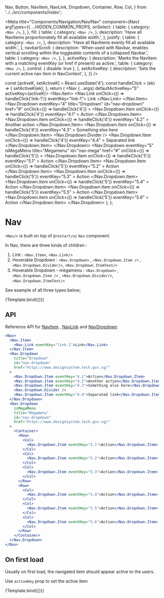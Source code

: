   Nav,
  Button,
  NavItem,
  NavLink,
  Dropdown,
  Container,
  Row,
  Col,
} from '../../src/components/index';

<Meta
  title="Components/Navigation/Nav/Nav"
  component={Nav}
  argTypes={{
    ...HIDDEN_COMMON_PROPS,
    onSelect: {
      table: {
        category: `<Nav />`,
      },
    },
    fill: {
      table: {
        category: `<Nav />`,
      },
      description:
        'Have all NavItems proportionately fill all available width.',
    },
    justify: {
      table: {
        category: `<Nav />`,
      },
      description: 'Have all NavItems evenly fill all available width.',
    },
    navbarScroll: {
      description:
        'When used with Navbar, enables vertical scrolling within the toggleable contents of a collapsed Navbar.',
      table: {
        category: `<Nav />`,
      },
    },
    activeKey: {
      description:
        'Marks the NavItem with a matching eventKey (or href if present) as active.',
      table: {
        category: `<Nav />`,
      },
      control: { disable: true },
    },
    setActiveKey: {
      description: 'Sets the current active nav item in NavContext',
    },
  }}
/>

  const [activeK, setActiveK] = React.useState('4');
  const handleClick = (ek) => {
    setActiveK(ek);
  };
  return (
    <Nav {...args} defaultActiveKey="5" activeKey={activeK}>
      <Nav.Item>
        <Nav.Link onClick={() => handleClick('link-1')} eventKey="link-1">
          Link
        </Nav.Link>
      </Nav.Item>
      <Nav.Dropdown
        eventKey="4"
        title="Dropdown"
        id="nav-dropdown"
        href="#"
        onClick={() => handleClick('4')}
      >
        <Nav.Dropdown.Item
          onClick={() => handleClick('4')}
          eventKey="4.1"
        >
          Action
        </Nav.Dropdown.Item>
        <Nav.Dropdown.Item
          onClick={() => handleClick('4')}
          eventKey="4.2"
        >
          Another action
        </Nav.Dropdown.Item>
        <Nav.Dropdown.Item
          onClick={() => handleClick('4')}
          eventKey="4.3"
        >
          Something else here
        </Nav.Dropdown.Item>
        <Nav.Dropdown.Divider />
        <Nav.Dropdown.Item
          onClick={() => handleClick('4')}
          eventKey="4.4"
        >
          Separated link
        </Nav.Dropdown.Item>
      </Nav.Dropdown>
      <Nav.Dropdown
        eventKey="5"
        isMegaMenu
        title="Megamenu"
        id="nav-mega"
        href="#"
        onClick={() => handleClick('5')}
      >
        <Container>
          <Row>
            <Col>
              <Nav.Dropdown.Item
                onClick={() => handleClick('5')}
                eventKey="5.1"
              >
                Action
              </Nav.Dropdown.Item>
            </Col>
            <Col>
              <Nav.Dropdown.Item
                onClick={() => handleClick('5')}
                eventKey="5.2"
              >
                Action
              </Nav.Dropdown.Item>
            </Col>
            <Col>
              <Nav.Dropdown.Item
                onClick={() => handleClick('5')}
                eventKey="5.3"
              >
                Action
              </Nav.Dropdown.Item>
            </Col>
          </Row>
          <Row>
            <Col>
              <Nav.Dropdown.Item
                onClick={() => handleClick('5')}
                eventKey="5.4"
              >
                Action
              </Nav.Dropdown.Item>
            </Col>
            <Col>
              <Nav.Dropdown.Item
                onClick={() => handleClick('5')}
                eventKey="5.5"
              >
                Action
              </Nav.Dropdown.Item>
            </Col>
            <Col>
              <Nav.Dropdown.Item
                onClick={() => handleClick('5')}
                eventKey="5.6"
              >
                Action
              </Nav.Dropdown.Item>
            </Col>
          </Row>
        </Container>
      </Nav.Dropdown>
    </Nav>
  );
};

# Nav

`<Nav/>` is built on top of `@restart/ui` `Nav` component.

In Nav, there are three kinds of children :

1. Link : `<Nav.Item>`, `<Nav.Link/>`
2. Hoverable Dropdown : `<Nav.Dropdown>` , `<Nav.Dropdown.Item />` , `<Nav.Dropdown.Divider/>`, `<Nav.Dropdown.ItemText/>`
3. Hoverable Dropdown - megamenu : `<Nav.Dropdown>` , `<Nav.Dropdown.Item />` , `<Nav.Dropdown.Divider/>`, `<Nav.Dropdown.ItemText/>`

See example of all three types below;

<Canvas>
  <Story height="300px" name="Default">
    {Template.bind({})}
  </Story>
</Canvas>

## API

<ArgsTable story="Default" />

Reference API for [NavItem](https://react-bootstrap.github.io/components/navs/#nav-item-props) ,
[NavLink](https://react-bootstrap.github.io/components/navs/#nav-link-props)
and
[NavDropdown](/docs/components-navigation-nav-navdropdown--default-story)

```jsx
<Nav>
  <Nav.Item>
    <Nav.Link eventKey="link-1">Link</Nav.Link>
  </Nav.Item>
  <Nav.Dropdown
    title="Dropdown"
    id="nav-dropdown"
    href="https://www.designsystem.tech.gov.sg/"
  >
    <Nav.Dropdown.Item eventKey="4.1">Action</Nav.Dropdown.Item>
    <Nav.Dropdown.Item eventKey="4.2">Another action</Nav.Dropdown.Item>
    <Nav.Dropdown.Item eventKey="4.3">Something else here</Nav.Dropdown.Item>
    <Nav.Dropdown.Divider />
    <Nav.Dropdown.Item eventKey="4.4">Separated link</Nav.Dropdown.Item>
  </Nav.Dropdown>
  <Nav.Dropdown
    isMegaMenu
    title="Megamenu"
    id="nav-dropdown"
    href="https://www.designsystem.tech.gov.sg/"
  >
    <Container>
      <Row>
        <Col>
          <Nav.Dropdown.Item eventKey="5.1">Action</Nav.Dropdown.Item>
        </Col>
        <Col>
          <Nav.Dropdown.Item eventKey="5.2">Action</Nav.Dropdown.Item>
        </Col>
        <Col>
          <Nav.Dropdown.Item eventKey="5.3">Action</Nav.Dropdown.Item>
        </Col>
      </Row>
      <Row>
        <Col>
          <Nav.Dropdown.Item eventKey="5.4">Action</Nav.Dropdown.Item>
        </Col>
        <Col>
          <Nav.Dropdown.Item eventKey="5.5">Action</Nav.Dropdown.Item>
        </Col>
        <Col>
          <Nav.Dropdown.Item eventKey="5.6">Action</Nav.Dropdown.Item>
        </Col>
      </Row>
    </Container>
  </Nav.Dropdown>
</Nav>
```

## On first load

Usually on first load, the navigated item should appear active to the users.

Use `activeKey` prop to set the active item

<Canvas>
  <Story height="250px" name="Active Key" args={{ activeKey: 'link-1' }}>
    {Template.bind({})}
  </Story>
</Canvas>
